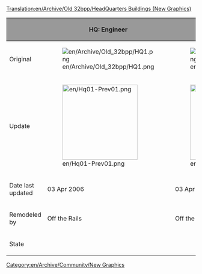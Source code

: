 [[Translation:en/Archive/Old 32bpp/HeadQuarters Buildings (New Graphics)]]
{{en/Linking}}

[[Category:en/Archive/Community/New Graphics]]


{| border=2
!style="background:#999999;" | 
!style="background:#999999;" |HQ: Engineer
!style="background:#999999;" |HQ: Traffic Manager
!style="background:#999999;" |HQ: Transport Coordinator
!style="background:#999999;" |HQ: Director
!style="background:#999999;" |HQ: Chairman
|-
|Original
|[[File:en/Archive/Old 32bpp/HQ1.png]]
|[[File:en/Archive/Old 32bpp/HQ2.png]]
|[[File:en/Archive/Old 32bpp/HQ3.png]]
http://img399.imageshack.us/img399/8310/hqcoordinator5ua.gif
|[[File:en/Archive/Old 32bpp/HQ4.png]]
|[[File:en/Archive/Old 32bpp/HQ5.png]]
|-
|Update
|[[File:en/Hq01-Prev01.png|200px]]
|[[File:en/Hq02-Prev01.png|200px]]
|
|
| 
|-
|Date last updated
|03 Apr 2006
|03 Apr 2006
|
|
| 
|-
|Remodeled by
|Off the Rails
|Off the Rails
|
|
| 
|-
|State
{{en/Archive/Old 32bpp/WIP}}
{{en/Archive/Old 32bpp/WIP}}
{{en/Archive/Old 32bpp/Unclaimed}}
{{en/Archive/Old 32bpp/Unclaimed}}
{{en/Archive/Old 32bpp/Unclaimed}}
|}